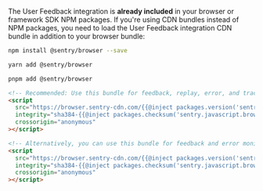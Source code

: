 The User Feedback integration is **already included** in your browser or framework SDK NPM packages. If you're using CDN bundles instead of NPM packages, you need to load the User Feedback integration CDN bundle in addition to your browser bundle:

```bash {tabTitle:npm}
npm install @sentry/browser --save
```

```bash {tabTitle:yarn}
yarn add @sentry/browser
```

```bash {tabTitle:pnpm}
pnpm add @sentry/browser
```

```html {tabTitle: CDN}
<!-- Recommended: Use this bundle for feedback, replay, error, and tracing -->
<script
  src="https://browser.sentry-cdn.com/{{@inject packages.version('sentry.javascript.browser') }}/bundle.tracing.replay.feedback.min.js"
  integrity="sha384-{{@inject packages.checksum('sentry.javascript.browser', 'bundle.tracing.replay.feedback.min.js', 'sha384-base64') }}"
  crossorigin="anonymous"
></script>

<!-- Alternatively, you can use this bundle for feedback and error monitoring only -->
<script
  src="https://browser.sentry-cdn.com/{{@inject packages.version('sentry.javascript.browser') }}/bundle.feedback.min.js"
  integrity="sha384-{{@inject packages.checksum('sentry.javascript.browser', 'bundle.feedback.min.js', 'sha384-base64') }}"
  crossorigin="anonymous"
></script>
```
